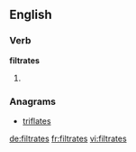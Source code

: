 ==English==

===Verb===
'''filtrates'''

# {{en-third-person singular of|filtrate}}

===Anagrams===
* [[triflates#English|triflates]]

[[de:filtrates]]
[[fr:filtrates]]
[[vi:filtrates]]